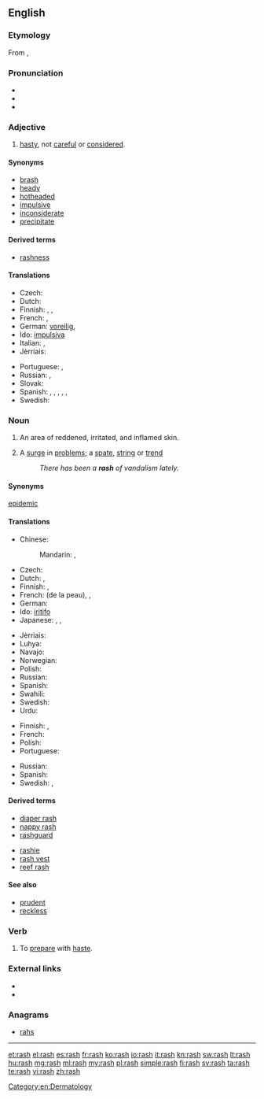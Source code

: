 ==English==

===Etymology===
From {{etyl|enm}} {{term|rash|lang=enm}}, {{term|rasch||hasty, headstrong}}

===Pronunciation===
* {{IPA|/ræʃ/}}
* {{audio|en-us-rash.ogg|Audio (US)}}
* {{rhymes|æʃ}}

===Adjective===
{{en-adj|er|est}}

# [[hasty]], not [[careful]] or [[considered]].

====Synonyms====
* [[brash]]
* [[heady]]
* [[hotheaded]]
* [[impulsive]]
* [[inconsiderate]]
* [[precipitate]]

====Derived terms====
* [[rashness]]

====Translations====
{{trans-top|hasty}}
* Czech: {{t+|cs|zbrklý|m}}
* Dutch: {{t+|nl|onbezonnen}}
* Finnish: {{t-|fi|hätäinen}}, {{t-|fi|varomaton}}, {{t-|fi|ajattelematon}}
* French: {{t+|fr|impulsif}}, {{t|fr|hâtif}}
* German: [[voreilig]], {{t-|de|vorschnell}}
* Ido: [[impulsiva]]
* Italian: {{t|it|imprudente}}, {{t|it|impulsivo}}
* Jèrriais: {{tø|roa-jer|hardi}}
{{trans-mid}}
* Portuguese: {{t+|pt|imprudente}}, {{t+|pt|precipitado}}
* Russian: {{t+|ru|поспешный|tr=pospéšnyj|sc=Cyrl}}, {{t+|ru|опрометчивый|tr=oprométčivyj|sc=Cyrl}}
* Slovak: {{t-|sk|nepozorný}}
* Spanish: {{t+|es|precipitado}}, {{t-|es|inconsiderado}}, {{t+|es|adelantado}}, {{t-|es|arrojado}}, {{t-|es|inconsiderado}}, {{t+|es|impulsivo}}
* Swedish: {{t+|sv|förhastad}}
{{trans-bottom}}

===Noun===
{{wikipedia|rash|rash (inflamed skin)}}
{{en-noun|rashes}}

# {{symptom}} An area of reddened, irritated, and inflamed skin.
# A [[surge]] in [[problem]]s; a [[spate]], [[string]] or [[trend]]
#: ''There has been a '''rash''' of vandalism lately.''

====Synonyms====
{{sense|A surge in problems}} [[epidemic]]

====Translations====
{{trans-top|of skin}}
* Chinese:
*: Mandarin: {{t|cmn|皮疹|tr=pízhěn|sc=Hani}}, {{t|cmn|疹|tr=zhěn|sc=Hani}}
* Czech: {{t-|cs|vyrážka|f}}
* Dutch: {{t-|nl|huiduitslag}}, {{t+|nl|uitslag}}
* Finnish: {{t-|fi|ihottuma}}, {{t+|fi|ekseema}}
* French: {{t+|fr|irritation|f}} (de la peau), {{t+|fr|éruption|f}}, {{t-|fr|éruption cutanée|f}}
* German: {{t-|de|Hautausschlag|m}}
* Ido: [[iritar|iritifo]]
* Japanese: {{t-|ja|皮疹|tr=ひしん, hishin|sc=Jpan}}, {{t-|ja|発疹|tr=はっしん, hasshin|sc=Jpan}}, {{t-|ja|ほっしん|tr=hosshin|sc=Jpan}}
{{trans-mid}}
* Jèrriais: {{tø|roa-jer|feu|m}}
* Luhya: {{tø|luy|ohuseruha}}
* Navajo: {{tø|nv|naʼakǫs}}
* Norwegian: {{t-|no|utslett|n}}
* Polish: {{t-|pl|wysypka|f}}
* Russian: {{t+|ru|сыпь|f|sc=Cyrl|tr=sypʹ}}
* Spanish: {{t+|es|eflorescencia|f}}
* Swahili: {{t+|sw|upele}}
* Swedish: {{t+|sv|utslag|n}}
* Urdu: {{ur-Arab|[[خارش]]}}
{{trans-bottom}}

{{trans-top|surge in problems}}
* Finnish: {{t+|fi|aalto}}, {{t+|fi|suma}}
* French: {{t+|fr|épidémie|f}}
* Polish: {{t+|pl|lawina|f}}
* Portuguese: {{t+|pt|surto|m}}
{{trans-mid}}
* Russian: {{t+|ru|вспышка|f|tr=vspýška|sc=Cyrl}}
* Spanish: {{t-|es|erupción|f}}
* Swedish: {{t+|sv|våg|c}}, {{t-|sv|utbrott|n}}
{{trans-bottom}}

====Derived terms====
{{top2}}
* [[diaper rash]]
* [[nappy rash]]
* [[rashguard]]
{{mid2}}
* [[rashie]]
* [[rash vest]]
* [[reef rash]]
{{bottom}}

====See also====
* [[prudent]]
* [[reckless]]

===Verb===
{{en-verb|rashes|rashing|rashed}}

# {{obsolete}} To [[prepare]] with [[haste]].
#: {{rfquotek|Foxe}}

===External links===
* {{R:Webster 1913}}
* {{R:Century 1911}}

===Anagrams===
* [[rahs#English|rahs]]

[[Category:en:Dermatology]]

----

[[et:rash]]
[[el:rash]]
[[es:rash]]
[[fr:rash]]
[[ko:rash]]
[[io:rash]]
[[it:rash]]
[[kn:rash]]
[[sw:rash]]
[[lt:rash]]
[[hu:rash]]
[[mg:rash]]
[[ml:rash]]
[[my:rash]]
[[pl:rash]]
[[simple:rash]]
[[fi:rash]]
[[sv:rash]]
[[ta:rash]]
[[te:rash]]
[[vi:rash]]
[[zh:rash]]